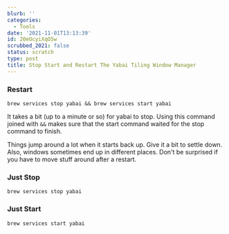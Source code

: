```yaml
---
blurb: ''
categories:
  - Tools
date: '2021-11-01T13:13:39'
id: 20eOcyiXqO5w
scrubbed_2021: false
status: scratch
type: post
title: Stop Start and Restart The Yabai Tiling Window Manager
---
```


### Restart

```
brew services stop yabai && brew services start yabai
```

It takes a bit (up to a minute or so) for yabai to stop. Using this command joined with `&&` makes sure that the start command waited for the stop command to finish.

Things jump around a lot when it starts back up. Give it a bit to settle down. Also, windows sometimes end up in different places. Don't be surprised if you have to move stuff around after a restart.


### Just Stop 

```
brew services stop yabai
```

### Just Start

```
brew services start yabai
```
